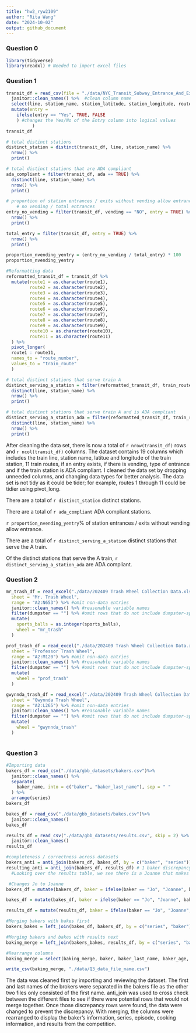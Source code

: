 ```yaml
---
title: "hw2_ryw2109"
author: "Rita Wang"
date: "2024-10-02"
output: github_document
---
```


### Question 0
```r
library(tidyverse)
library(readxl) # Needed to import excel files
```

### Question 1
```r
transit_df = read_csv(file = "./data/NYC_Transit_Subway_Entrance_And_Exit_Data.csv") %>%  #import data
  janitor::clean_names() %>%  #clean column name
  select(line, station_name, station_latitude, station_longitude, route1 : route11, entry, vending, entrance_type, ada) %>% #retain the columns desired
  mutate(entry = 
    ifelse(entry == "Yes", TRUE, FALSE
    ) #changes the Yes/No of the Entry column into logical values
          )
transit_df

# total distinct stations
distinct_station = distinct(transit_df, line, station_name) %>% 
  nrow() %>% 
  print()

# total distinct stations that are ADA compliant
ada_compliant = filter(transit_df, ada == TRUE) %>% 
  distinct(line, station_name) %>% 
  nrow() %>% 
  print()

# proportion of station entrances / exits without vending allow entrance?
    # no vending / total entrances
entry_no_vending = filter(transit_df, vending == "NO", entry = TRUE) %>% 
  nrow() %>% 
  print()

total_entry = filter(transit_df, entry = TRUE) %>% 
  nrow() %>% 
  print()

proportion_nvending_yentry = (entry_no_vending / total_entry) * 100
proportion_nvending_yentry

#Reformatting data
reformatted_transit_df = transit_df %>% 
  mutate(route1 = as.character(route1), 
         route2 = as.character(route2), 
         route3 = as.character(route3), 
         route4 = as.character(route4), 
         route5 = as.character(route5), 
         route6 = as.character(route6), 
         route7 = as.character(route7), 
         route8 = as.character(route8), 
         route9 = as.character(route9), 
         route10 = as.character(route10), 
         route11 = as.character(route11)
  ) %>% 
  pivot_longer(
  route1 : route11,
  names_to = "route_number",
  values_to = "train_route"
  )

# total distinct stations that serve train A
distinct_serving_a_station = filter(reformatted_transit_df, train_route == "A") %>% 
  distinct(line, station_name) %>% 
  nrow() %>% 
  print()

# total distinct stations that serve train A and is ADA compliant
distinct_serving_a_station_ada = filter(reformatted_transit_df, train_route == "A", ada == TRUE) %>% 
  distinct(line, station_name) %>% 
  nrow() %>% 
  print()
```
After cleaning the data set, there is now a total of `r nrow(transit_df)` rows and `r ncol(transit_df)` columns. The dataset contains 19 columns which includes the train line, station name, latitue and longitude of the train station, 11 train routes, if an entry exists, if there is vending, type of entrance and if the train station is ADA compliant. I cleaned the data set by dropping unneeded columns, and changing data types for better analysis. The data set is not tidy as it could be tider; for example, routes 1 through 11 could be tidier using pivot_long. 

There are a total of `r distinct_station` distinct stations.

There are a total of `r ada_compliant` ADA compliant stations.

`r proportion_nvending_yentry`% of station entrances / exits without vending allow entrance.

There are a total of `r distinct_serving_a_station` distinct stations that serve the A train.

Of the distinct stations that serve the A train, `r distinct_serving_a_station_ada` are ADA compliant.

### Question 2
```r
mr_trash_df = read_excel("./data/202409 Trash Wheel Collection Data.xlsx", 
  sheet = "Mr. Trash Wheel", 
  range = "A2:N653") %>% #omit non-data entries
  janitor::clean_names() %>% #reasonable variable names
  filter(dumpster == "") %>% #omit rows that do not include dumpster-specific data
  mutate(
    sports_balls = as.integer(sports_balls),
    wheel = "mr_trash"
  )

prof_trash_df = read_excel("./data/202409 Trash Wheel Collection Data.xlsx", 
  sheet = "Professor Trash Wheel", 
  range = "A2:M120") %>% #omit non-data entries
  janitor::clean_names() %>% #reasonable variable names
  filter(dumpster == "") %>% #omit rows that do not include dumpster-specific data
  mutate(
    wheel = "prof_trash"
  )

gwynnda_trash_df = read_excel("./data/202409 Trash Wheel Collection Data.xlsx", 
  sheet = "Gwynnda Trash Wheel", 
  range = "A2:L265") %>% #omit non-data entries
  janitor::clean_names() %>% #reasonable variable names
  filter(dumpster == "") %>% #omit rows that do not include dumpster-specific data
  mutate(
    wheel = "gwynnda_trash"
  )
  

```

### Question 3
```r
#Importing data
bakers_df = read_csv("./data/gbb_datasets/bakers.csv")%>% 
  janitor::clean_names() %>% 
  separate(
    baker_name, into = c("baker", "baker_last_name"), sep = " "
  ) %>% 
  arrange(series)
bakers_df

bakes_df = read_csv("./data/gbb_datasets/bakes.csv")%>% 
  janitor::clean_names()
bakes_df

results_df = read_csv("./data/gbb_datasets/results.csv", skip = 2) %>% 
  janitor::clean_names() 
results_df

#completeness / correctness across datasets
bakers_anti = anti_join(bakers_df, bakes_df, by = c("baker", "series")) #25 bakers discrepancy between bakers_df and bakes_df
resulting_anti = anti_join(bakers_df, results_df) # 1 baker discrepancy between bakers_df and results_df -- Jo Wheatley with series 2 and age 41
  #Looking over the results table, we see there is a Joanne that makes that information --> Jo most likely is Joanne

 #Changes Jo to Joanne
bakers_df = mutate(bakers_df, baker = ifelse(baker == "Jo", "Joanne", baker))

bakes_df = mutate(bakes_df, baker = ifelse(baker == "Jo", "Joanne", baker))

results_df = mutate(results_df, baker = ifelse(baker == "Jo", "Joanne", baker))

#Merging bakers with bakes first
bakers_bakes = left_join(bakes_df, bakers_df, by = c("series", "baker"))

#Merging bakers and bakes with results next
baking_merge = left_join(bakers_bakes, results_df, by = c("series", "baker", "episode"))

#Rearrange columns
baking_merge = select(baking_merge, baker, baker_last_name, baker_age, baker_occupation, hometown, series, episode, signature_bake, show_stopper, technical, result)

write_csv(baking_merge, "./data/Q3_data_file_name.csv")
```

The data was cleaned first by importing and reviewing the dataset. The first and last names of the brokers were separated in the bakers file as the other two files only consisted of the first name. anti_join was used to cross check between the different files to see if there were potential rows that would not merge together. Once those discrepancy rows were found, the data were changed to prevent the discrepancy. With merging, the columns were rearranged to display the baker's information, series, episode, cooking information, and results from the competition.